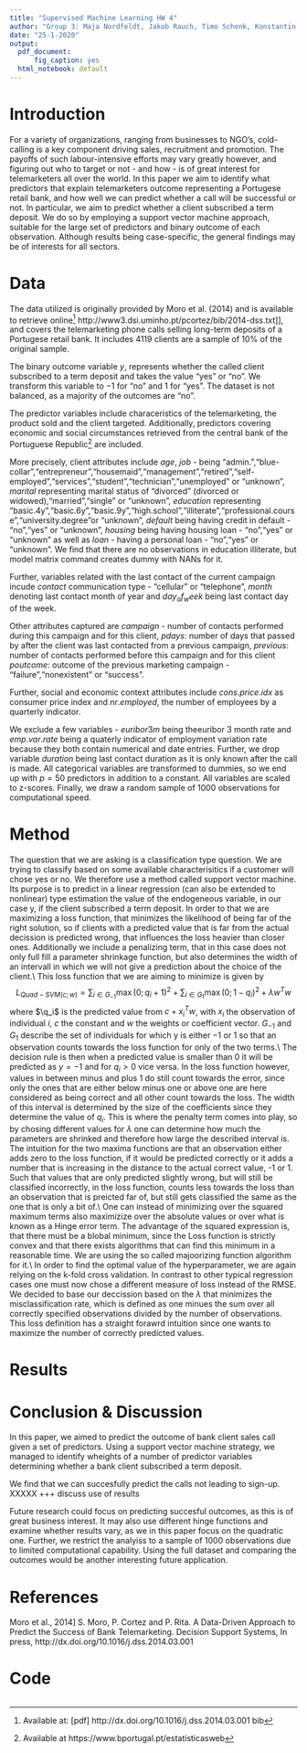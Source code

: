 ---
title: "Supervised Machine Learning HW 4"
author: "Group 3: Maja Nordfeldt, Jakob Rauch, Timo Schenk, Konstantin Sommer"
date: "25-1-2020"
output:
  pdf_document:
      fig_caption: yes
  html_notebook: default
---
# Introduction
For  a variety of organizations, ranging from businesses to NGO's, cold-calling is a key component driving sales, recruitment and promotion. The payoffs of such labour-intensive efforts may vary greatly however, and figuring out who to target or not - and how - is of great interest for telemarketers all over the world. In this paper we aim to identify what predictors that explain telemarketers outcome representing a Portugese retail bank, and how well we can predict whether a call will be successful or not. In particular, we aim to predict whether a client subscribed a term deposit. We do so by employing a support vector machine approach, suitable for the large set of predictors and binary outcome of each observation. Although results being case-specific, the general findings may be of interests for all sectors. 


# Data
The data utilized is originally provided by Moro et al. (2014) and is available to retrieve online^[Available at: [pdf] http://dx.doi.org/10.1016/j.dss.2014.03.001 bib] http://www3.dsi.uminho.pt/pcortez/bib/2014-dss.txt]], and covers the telemarketing phone calls selling long-term deposits of a Portugese retail bank. It includes 4119 clients are a sample of 10% of the original sample. 

The binary outcome variable $y$, represents whether the called client subscribed to a term deposit and takes the value "yes" or "no". We transform this variable to $-1$ for "no" and $1$ for "yes". The dataset is not balanced, as a majority of the outcomes are "no".

The predictor variables include characeristics of the telemarketing, the product sold and the client targeted. Additionally, predictors covering economic and social circumstances retrieved from the central bank of the Portuguese Republic^[Available at https://www.bportugal.pt/estatisticasweb] are included. 

More precisely, client attributes include $age$, $job$ - being "admin.","blue-collar","entrepreneur","housemaid","management","retired","self-employed","services","student","technician","unemployed" or "unknown", $marital$ representing marital status of "divorced" (divorced or widowed),"married","single" or "unknown", $education$ representing  "basic.4y","basic.6y","basic.9y","high.school","illiterate","professional.course","university.degree"or "unknown", $default$ being having credit in default - "no","yes" or "unknown", $housing$ being having housing loan - "no","yes" or "unknown" as well as $loan$ - having a personal loan - "no","yes" or "unknown". We find that there are no observations in education illiterate, but model matrix command creates dummy with NANs for it.

Further, variables related with the last contact of the current campaign incude $contact$ communication type -   "cellular" or "telephone",  $month$ denoting last contact month of year and $day_of_week$ being last contact day of the week. 

Other attributes captured are $campaign$  - number of contacts performed during this campaign and for this client,  $pdays$: number of days that passed by after the client was last contacted from a previous campaign, $previous$: number of contacts performed before this campaign and for this client $poutcome$: outcome of the previous marketing campaign - "failure","nonexistent" or "success". 

Further, social and economic context attributes include $cons.price.idx$ as consumer price index and $nr.employed$, the number of employees by a quarterly indicator.


We exclude a few variables -  $euribor3m$ being theeuribor 3 month rate and $emp.var.rate$ being a quaterly indicator of employment variation rate because they both contain numerical and date entries. Further, we drop variable $duration$ being last contact duration as it is only known after the call is made. All categorical variables are transformed to dummies,  so we end up with $p=50$ predictors in addition to a constant. All variables are scaled to z-scores. Finally, we draw a random sample of 1000 observations for computational speed. 

# Method
The question that we are asking is a classification type question. We are trying to classify based on some available characterisitics if a customer will chose yes or no. We therefore use a method called support vector machine. Its purpose is to predict in a linear regression (can also be extended to nonlinear) type estimation the value of the endogeneous variable, in our case y, if the client subscribed a term deposit. In order to that we are maximizing a loss function, that minimizes the likelihood of being far of the right solution, so if clients with a predicted value that is far from the actual decission is predicted wrong, that influences the loss heavier than closer ones. Additionally we include a penalizing term, that in this case does not only full fill a parameter shrinkage function, but also determines the width of an intervall in which we will not give a prediction about the choice of the client.\\
This loss function that we are aiming to minimize is given by $$L_{Quad-SVM(c;w)}=\sum_{i \in G_{-1}}\max(0; q_i + 1)^2 +\sum_{i \in G_{1}}\max(0;1- q_i)^2+ \lambda w^Tw$$ where $\q_i$ is the predicted value from $c+x_i^Tw$, with $x_i$ the observation of individual $i$, $c$ the constant and $w$ the weights or coefficient vector. $G_{-1}$ and $G_1$ describe the set of individuals for which y is either $-1$ or $1$ so that an observation counts towards the loss function for only of the two terms.\\
The decision rule is then when a predicted value is smaller than $0$ it will be predicted as $y=-1$ and for $q_i>0$ vice versa. In the loss function however, values in between minus and plus 1 do still count towards the error, since only the ones that are either below minus one or above one are here considered as being correct and all other count towards the loss. The width of this interval is determined by the size of the coefficients since they determine the value of $q_i$. This is where the penalty term comes into play, so by chosing different values for $\lambda$ one can determine how much the parameters are shrinked and therefore how large the described interval is. The intuition for the two maxima functions are that an observation either adds zero to the loss function, if it would be predicted correctly or it adds a number that is increasing in the distance to the actual correct value, -1 or 1. Such that values that are only predicted slightly wrong, but will still be classified incorrectly, in the loss function, counts less towards the loss than an observation that is preicted far of, but still gets classified the same as the one that is only a bit of.\\
One can instead of minimizing over the squared maximum terms also maximizize over the absolute values or over what is known as a Hinge error term. The advantage of the squared expression is, that there must be a blobal minimum, since the Loss function is strictly convex and that there exists algorithms that can find this minimum in a reasonable time. We are using the so called majoorizing function algorithm for it.\\
In order to find the optimal value of the hyperparameter, we are again relying on the k-fold cross validation. In contrast to other typical regression cases one must now chose a different measure of loss instead of the RMSE. We decided to base our deccission based on the $\lambda$ that minimizes the misclassification rate, which is defined as one minues the sum over all correctly specified observations divided by the number of observations. This loss definition has a straight forawrd intuition since one wants to maximize the number of correctly predicted values.

# Results




# Conclusion & Discussion
In this paper, we aimed to predict the outcome of bank client sales call given a set of predictors. Using a support vector machine strategy, we managed to identify wheights of a number of predictor variables determining whether a bank client subscribed a term deposit. 

We find that we can succesfully predict the calls not leading to sign-up. XXXXX +++ discuss use of results

Future research could focus on predicting succesful outcomes, as this is of great business interest. It may also use different hinge functions and examine whether results vary, as we in this paper focus on the quadratic one. Further, we restrict the analyiss to a sample of $1000$ observations due to limited computational capability. Using the full dataset and comparing the outcomes would be another interesting future application. 





# References

Moro et al., 2014] S. Moro, P. Cortez and P. Rita. A Data-Driven Approach to Predict the Success of Bank Telemarketing. Decision Support Systems, In press, http://dx.doi.org/10.1016/j.dss.2014.03.001

# Code
```{r ref.label=knitr::all_labels(), echo = T, eval = F}
```
